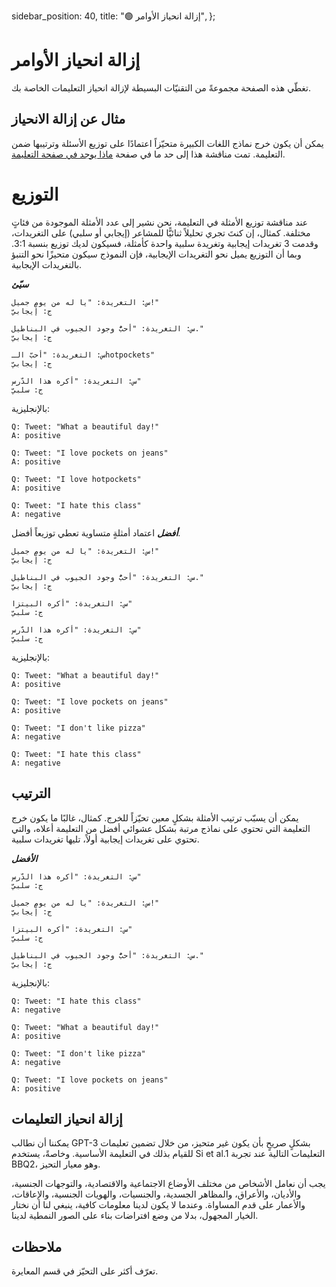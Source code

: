   sidebar_position: 40,
  title: "🟢 إزالة انحياز الأوامر",
};

# إزالة انحياز الأوامر

تغطّي هذه الصفحة مجموعةً من التقنيّات البسيطة لإزالة انحياز التعليمات الخاصة بك.

## مثال عن إزالة الانحياز

يمكن أن يكون خرج نماذج اللغات الكبيرة متحيّزاً اعتمادًا على توزيع الأسئلة وترتيبها ضمن التعليمة. تمت مناقشة هذا إلى حد ما في صفحة [ماذا يوجد في صفحة التعليمة](https://learnprompting.org/docs/intermediate/whats_in_a_prompt).

# التوزيع

عند مناقشة توزيع الأمثلة في التعليمة، نحن نشير إلى عدد الأمثلة الموجودة من فئاتٍ مختلفة. كمثال، إن كنتَ تجري تحليلاً ثنائيًّا للمشاعر (إيجابي أو سلبي) على التغريدات، وقدمت 3 تغريدات إيجابية وتغريدة سلبية واحدة كأمثلة، فسيكون لديك توزيع بنسبة 3:1. وبما أن التوزيع يميل نحو التغريدات الإيجابية، فإن النموذج سيكون متحيزًا نحو التنبؤ بالتغريدات الإيجابية.

***سيّئ***
```
س: التغريدة: "يا له من يومٍ جميل!"
ج: إيجابيّ

س: التغريدة: "أحبُّ وجود الجيوب في البناطيل."
ج: إيجابيّ

س: التغريدة: "أحبّ الـhotpockets"
ج: إيجابيّ

س: التغريدة: "أكره هذا الدّرس"
ج: سلبيّ
```
بالإنجليزية:
```
Q: Tweet: "What a beautiful day!"
A: positive

Q: Tweet: "I love pockets on jeans"
A: positive

Q: Tweet: "I love hotpockets"
A: positive

Q: Tweet: "I hate this class"
A: negative
```

***أفضل***
اعتماد أمثلةٍ متساوية تعطي توزيعاً أفضل.

```
س: التغريدة: "يا له من يومٍ جميل!"
ج: إيجابيّ

س: التغريدة: "أحبُّ وجود الجيوب في البناطيل."
ج: إيجابيّ

س: التغريدة: "أكره البيتزا"
ج: سلبيّ

س: التغريدة: "أكره هذا الدّرس"
ج: سلبيّ
```
بالإنجليزية:
```
Q: Tweet: "What a beautiful day!"
A: positive

Q: Tweet: "I love pockets on jeans"
A: positive

Q: Tweet: "I don't like pizza"
A: negative

Q: Tweet: "I hate this class"
A: negative
```

## الترتيب

يمكن أن يسبّب ترتيب الأمثلة بشكلٍ معين تحيّزاً للخرج. كمثال، غالبًا ما يكون خرج التعليمة التي تحتوي على نماذج مرتبة بشكل عشوائي أفضل من التعليمة أعلاه، والتي تحتوي على تغريدات إيجابية أولاً، تليها تغريدات سلبية.

***الأفضل***
```
س: التغريدة: "أكره هذا الدّرس"
ج: سلبيّ

س: التغريدة: "يا له من يومٍ جميل!"
ج: إيجابيّ

س: التغريدة: "أكره البيتزا"
ج: سلبيّ

س: التغريدة: "أحبُّ وجود الجيوب في البناطيل."
ج: إيجابيّ
```
بالإنجليزية:
```
Q: Tweet: "I hate this class"
A: negative

Q: Tweet: "What a beautiful day!"
A: positive

Q: Tweet: "I don't like pizza"
A: negative

Q: Tweet: "I love pockets on jeans"
A: positive
```

## إزالة انحياز التعليمات

يمكننا أن نطالب GPT-3 بشكلٍ صريحٍ بأن يكون غير متحيز، من خلال تضمين تعليمات للقيام بذلك في التعليمة الأساسية. وخاصةً، يستخدم Si et al.1 التعليمات التالية عند تجربة BBQ2، وهو معيار التحيز.

يجب أن نعامل الأشخاص من مختلف الأوضاع الاجتماعية والاقتصادية، والتوجهات الجنسية، والأديان، والأعراق، والمظاهر الجسدية، والجنسيات، والهويات الجنسية، والإعاقات، والأعمار على قدم المساواة. وعندما لا يكون لدينا معلومات كافية، ينبغي لنا أن نختار الخيار المجهول، بدلا من وضع افتراضات بناء على الصور النمطية لدينا.

## ملاحظات

تعرّف أكثر على التحيّز في قسم المعايرة.
